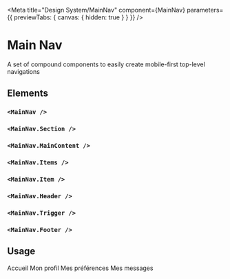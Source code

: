 
<Meta
  title="Design System/MainNav"
  component={MainNav}
  parameters={{ previewTabs: { canvas: { hidden: true } } }}
/>

# Main Nav

A set of compound components to easily create mobile-first top-level navigations

## Elements

### `<MainNav />`

<Props of={MainNav} />

### `<MainNav.Section />`

### `<MainNav.MainContent />`

### `<MainNav.Items />`

### `<MainNav.Item />`

### `<MainNav.Header />`

### `<MainNav.Trigger />`

### `<MainNav.Footer />`

## Usage

<Preview>
  <Story name="Default">
    <div style={{ height: 400, backgroundColor: '#f4f5f6', paddingLeft: 300 }}>
      <MainNav>
        <MainNav.Items>
          <MainNav.Item>
            <SidebarNavLink to="/mon-espace" exact>
              Accueil
            </SidebarNavLink>
          </MainNav.Item>
          <MainNav.Item>
            <SidebarNavLink to="/mon-espace/profil">Mon profil</SidebarNavLink>
          </MainNav.Item>
          <MainNav.Item>
            <SidebarNavLink to="/mon-espace/preferences">
              Mes préférences
            </SidebarNavLink>
          </MainNav.Item>
          <MainNav.Item>
            <SidebarNavLink to="/mon-espace/messages">
              Mes messages
            </SidebarNavLink>
          </MainNav.Item>
        </MainNav.Items>
      </MainNav>
      <MainNav.Trigger />
    </div>
  </Story>
</Preview>
